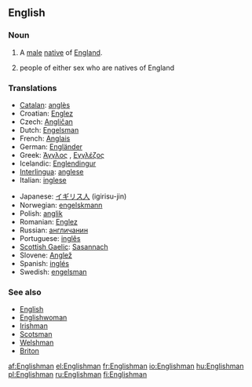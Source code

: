 ==English==

===Noun===
{{en-noun|Englishmen}}

# A [[male]] [[native]] of [[England]].
# {{in plural}} people of either sex who are natives of England

===Translations===
{{rfc-level|Translations at L3+ (AutoFormat would have corrected level of Translations)}}
{{top}}
* [[Catalan]]: [[anglès]] {{m}}
* Croatian: [[Englez]] {{m}}
* Czech: [[Angličan]] {{m}}
* Dutch: [[Engelsman]] {{m}}
* French: [[Anglais]] {{m}}
* German: [[Engländer]] {{m}}
* Greek: [[Άγγλος]] {{m}}, [[Εγγλέζος]] {{m}}
* Icelandic: [[Englendingur]] {{m|f}}
* [[Interlingua]]: [[anglese]]
* Italian: [[inglese]] {{m}}
{{mid}}
* Japanese: [[イギリス人]] (igirisu-jin)
* Norwegian: [[engelskmann]] {{m}}
* Polish: [[anglik]] {{m}}
* Romanian: [[Englez]] {{m}}
* Russian: [[англичанин]] {{m}}
* Portuguese: [[inglês]] {{m}}
* [[Scottish Gaelic]]: [[Sasannach]] {{m}}
* Slovene: [[Anglež]] {{m}}
* Spanish: [[inglés]] {{m}}
* Swedish: [[engelsman]] {{m}}
{{bottom}}

===See also===
* [[English]]
* [[Englishwoman]]
* [[Irishman]]
* [[Scotsman]]
* [[Welshman]]
* [[Briton]]

[[af:Englishman]]
[[el:Englishman]]
[[fr:Englishman]]
[[io:Englishman]]
[[hu:Englishman]]
[[pl:Englishman]]
[[ru:Englishman]]
[[fi:Englishman]]